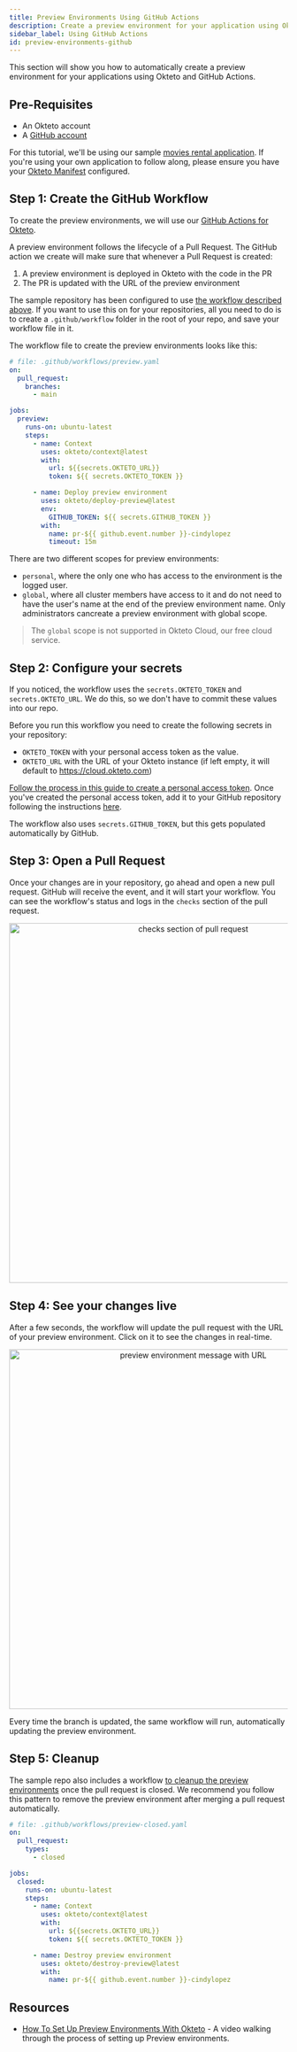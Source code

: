 ```yaml
---
title: Preview Environments Using GitHub Actions
description: Create a preview environment for your application using Okteto and GitHub Actions
sidebar_label: Using GitHub Actions
id: preview-environments-github
---
```



This section will show you how to automatically create a preview environment for your applications using Okteto and GitHub Actions.

## Pre-Requisites

- An Okteto account
- A [GitHub account](https://github.com)

For this tutorial, we'll be using our sample [movies rental application](https://github.com/okteto/movies). If you're using your own application to follow along, please ensure you have your [Okteto Manifest](reference/manifest.mdx) configured.

## Step 1: Create the GitHub Workflow

To create the preview environments, we will use our [GitHub Actions for Okteto](https://github.com/okteto/actions).

A preview environment follows the lifecycle of a Pull Request. The GitHub action we create will make sure that whenever a Pull Request is created:

1. A preview environment is deployed in Okteto with the code in the PR
1. The PR is updated with the URL of the preview environment

The sample repository has been configured to use [the workflow described above](https://github.com/okteto/movies/blob/main/.github/workflows/preview.yaml).
If you want to use this on for your repositories, all you need to do is to create a `.github/workflow` folder in the root of your repo, and save your workflow file in it.

The workflow file to create the preview environments looks like this:

```yaml
# file: .github/workflows/preview.yaml
on:
  pull_request:
    branches:
      - main

jobs:
  preview:
    runs-on: ubuntu-latest
    steps:
      - name: Context
        uses: okteto/context@latest
        with:
          url: ${{secrets.OKTETO_URL}}
          token: ${{ secrets.OKTETO_TOKEN }}

      - name: Deploy preview environment
        uses: okteto/deploy-preview@latest
        env:
          GITHUB_TOKEN: ${{ secrets.GITHUB_TOKEN }}
        with:
          name: pr-${{ github.event.number }}-cindylopez
          timeout: 15m
```

There are two different scopes for preview environments:

- `personal`, where the only one who has access to the environment is the logged user.
- `global`, where all cluster members have access to it and do not need to have the user's name at the end of the preview environment name. Only administrators cancreate a preview environment with global scope.

> The `global` scope is not supported in Okteto Cloud, our free cloud service.

## Step 2: Configure your secrets

If you noticed, the workflow uses the `secrets.OKTETO_TOKEN` and `secrets.OKTETO_URL`. We do this, so we don't have to commit these values into our repo.

Before you run this workflow you need to create the following secrets in your repository:

- `OKTETO_TOKEN` with your personal access token as the value.
- `OKTETO_URL` with the URL of your Okteto instance (if left empty, it will default to https://cloud.okteto.com)

[Follow the process in this guide to create a personal access token](https://okteto.com/docs/cloud/personal-access-tokens/). Once you've created the personal access token, add it to your GitHub repository following the instructions [here](https://docs.github.com/en/actions/security-guides/encrypted-secrets#creating-encrypted-secrets-for-a-repository).

The workflow also uses `secrets.GITHUB_TOKEN`, but this gets populated automatically by GitHub.

## Step 3: Open a Pull Request

Once your changes are in your repository, go ahead and open a new pull request. GitHub will receive the event, and it will start your workflow. You can see the workflow's status and logs in the `checks` section of the pull request.

<p align="center">
  <Image
    src={require("@site/static/img/preview-check.png").default}
    alt="checks section of pull request"
    width="650"
  />
</p>

## Step 4: See your changes live

After a few seconds, the workflow will update the pull request with the URL of your preview environment. Click on it to see the changes in real-time.

<p align="center">
  <Image
    src={require("@site/static/img/preview-message.png").default}
    alt="preview environment message with URL"
    width="650"
  />
</p>

Every time the branch is updated, the same workflow will run, automatically updating the preview environment.

## Step 5: Cleanup

The sample repo also includes a workflow [to cleanup the preview environments](https://github.com/okteto/movies/blob/main/.github/workflows/preview-closed.yaml) once the pull request is closed. We recommend you follow this pattern to remove the preview environment after merging a pull request automatically.

```yaml
# file: .github/workflows/preview-closed.yaml
on:
  pull_request:
    types:
      - closed

jobs:
  closed:
    runs-on: ubuntu-latest
    steps:
      - name: Context
        uses: okteto/context@latest
        with:
          url: ${{secrets.OKTETO_URL}}
          token: ${{ secrets.OKTETO_TOKEN }}

      - name: Destroy preview environment
        uses: okteto/destroy-preview@latest
        with:
          name: pr-${{ github.event.number }}-cindylopez
```

## Resources

- [How To Set Up Preview Environments With Okteto](https://youtu.be/kgX5qUkJGDA) - A video walking through the process of setting up Preview environments.
